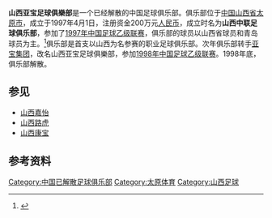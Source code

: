 {{Football club infobox 
| clubname = 山西亚宝
| image    = 
| fullname = 山西亚宝足球俱樂部
| nickname = 
| short name = 山西亚宝
| founded  = 1997年4月1日
| dissolved = 1998年底
| city = [[中华人民共和国|中国]][[山西省|山西省]][[太原市|太原市]]
| ground   = [[山西省體育場|山西省體育場]]
| capacity = 
| owner    = [[中联集团|中联集团]]（1997）<br>[[亚宝药业|亚宝药业]]（1998）
| chairman = 
| manager  = 
| league   = [[中国足球乙级联赛|中国足球乙级联赛]] 
| season= 
| position = 
| shirtsupplier = 
| pattern_la1=|pattern_b1=|pattern_ra1=|pattern_so1=
| leftarm1=|body1=|rightarm1=|shorts1=|socks1=
| pattern_la2=|pattern_b2=|pattern_ra2= |pattern_so2=
| leftarm2=|body2=|rightarm2=|shorts2=|socks2=
| current =  
| website = 
}}
'''山西亚宝足球俱樂部'''是一个已经解散的中国足球俱乐部。俱乐部位于[[中华人民共和国|中国]][[山西省|山西省]][[太原市|太原市]]，成立于1997年4月1日，注册资金200万元[[人民币|人民币]]，成立时名为'''山西中联足球俱乐部'''，参加了[[1997年中国足球乙级联赛|1997年中国足球乙级联赛]]，俱乐部的球员以山西省球员和青岛球员为主。<ref>{{cite news|title=奥运倒计时1周年：山西体育——变革（上世纪90年代至今）（图）|url=http://www.daynews.com.cn/sjdsb/bban/B6/313285.html|accessdate=2013-04-03|newspaper=山西新闻网 三晋都市报|date=2007-08-04}}{{dead link|date=2017年12月 |bot=InternetArchiveBot |fix-attempted=yes }}</ref>俱乐部是首支以山西为名参赛的职业足球俱乐部。次年俱乐部转手[[亚宝集团|亚宝集团]]，改名山西亚宝足球俱樂部，参加[[1998年中国足球乙级联赛|1998年中国足球乙级联赛]]。1998年底，俱乐部解散。

== 参见 ==
* [[山西嘉怡|山西嘉怡]]
* [[山西路虎|山西路虎]]
* [[山西康宝|山西康宝]]

==参考资料==
{{Reflist}}

[[Category:中国已解散足球俱乐部|Category:中国已解散足球俱乐部]]
[[Category:太原体育|Category:太原体育]]
[[Category:山西足球|Category:山西足球]]